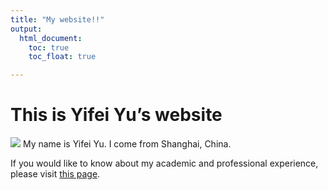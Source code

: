 ```yaml
---
title: "My website!!"
output: 
  html_document:
    toc: true
    toc_float: true

---
```


# This is Yifei Yu's website

![](picture/hello.png)
My name is Yifei Yu. I come from Shanghai, China. 

If you would like to know about my academic and professional experience, please visit [this page](resume.html).